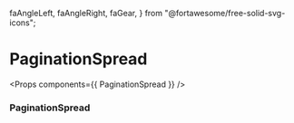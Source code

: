   faAngleLeft,
  faAngleRight,
  faGear,
} from "@fortawesome/free-solid-svg-icons";

<Meta title="PaginationSpread" component={PaginationSpread} />

# PaginationSpread

<Props components={{ PaginationSpread }} />

### PaginationSpread

<Preview>
  <Story name="PaginationSpread">
    <PaginationSpread currentPage={1} totalPage={6} />
  </Story>
</Preview>
